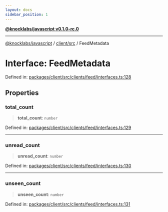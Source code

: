 ```yaml
---
layout: docs
sidebar_position: 1
---
```


[**@knocklabs/javascript v0.1.0-rc.0**](../../../index.mdx)

***

[@knocklabs/javascript](../../../modules.mdx) / [client/src](../index.mdx) / FeedMetadata

# Interface: FeedMetadata

Defined in: [packages/client/src/clients/feed/interfaces.ts:128](https://github.com/knocklabs/javascript/blob/main/packages/client/src/clients/feed/interfaces.ts#L128)

## Properties

### total\_count

> **total\_count**: `number`

Defined in: [packages/client/src/clients/feed/interfaces.ts:129](https://github.com/knocklabs/javascript/blob/main/packages/client/src/clients/feed/interfaces.ts#L129)

***

### unread\_count

> **unread\_count**: `number`

Defined in: [packages/client/src/clients/feed/interfaces.ts:130](https://github.com/knocklabs/javascript/blob/main/packages/client/src/clients/feed/interfaces.ts#L130)

***

### unseen\_count

> **unseen\_count**: `number`

Defined in: [packages/client/src/clients/feed/interfaces.ts:131](https://github.com/knocklabs/javascript/blob/main/packages/client/src/clients/feed/interfaces.ts#L131)
